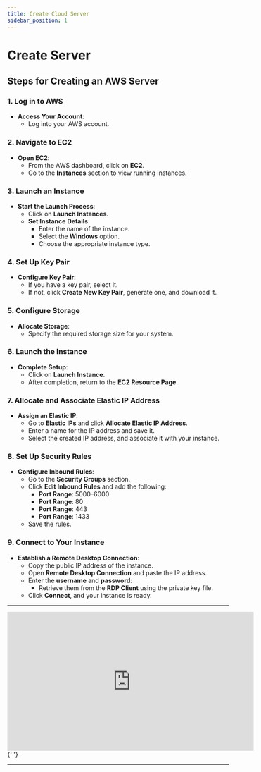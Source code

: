 ```yaml
---
title: Create Cloud Server
sidebar_position: 1
---
```


# Create Server

## Steps for Creating an AWS Server

### 1. Log in to AWS

- **Access Your Account**:
  - Log into your AWS account.

### 2. Navigate to EC2

- **Open EC2**:
  - From the AWS dashboard, click on **EC2**.
  - Go to the **Instances** section to view running instances.

### 3. Launch an Instance

- **Start the Launch Process**:
  - Click on **Launch Instances**.
  - **Set Instance Details**:
    - Enter the name of the instance.
    - Select the **Windows** option.
    - Choose the appropriate instance type.

### 4. Set Up Key Pair

- **Configure Key Pair**:
  - If you have a key pair, select it.
  - If not, click **Create New Key Pair**, generate one, and download it.

### 5. Configure Storage

- **Allocate Storage**:
  - Specify the required storage size for your system.

### 6. Launch the Instance

- **Complete Setup**:
  - Click on **Launch Instance**.
  - After completion, return to the **EC2 Resource Page**.

### 7. Allocate and Associate Elastic IP Address

- **Assign an Elastic IP**:
  - Go to **Elastic IPs** and click **Allocate Elastic IP Address**.
  - Enter a name for the IP address and save it.
  - Select the created IP address, and associate it with your instance.

### 8. Set Up Security Rules

- **Configure Inbound Rules**:
  - Go to the **Security Groups** section.
  - Click **Edit Inbound Rules** and add the following:
    - **Port Range**: 5000–6000
    - **Port Range**: 80
    - **Port Range**: 443
    - **Port Range**: 1433
  - Save the rules.

### 9. Connect to Your Instance

- **Establish a Remote Desktop Connection**:
  - Copy the public IP address of the instance.
  - Open **Remote Desktop Connection** and paste the IP address.
  - Enter the **username** and **password**:
    - Retrieve them from the **RDP Client** using the private key file.
  - Click **Connect**, and your instance is ready.

---


<div style={{ display: 'flex', justifyContent: 'center', marginTop: '20px' }}>
  <iframe
    width="560"
    height="315"
    src="https://www.youtube.com/embed/J6YWqugB_z0?si=eL-G89C1iJry-mLW"
    title="AWS Server and Fleet Stack Installation Tutorial"
    frameBorder="0"
    allow="accelerometer; autoplay; clipboard-write; encrypted-media; gyroscope; picture-in-picture"
    allowFullScreen
  ></iframe>
</div>{' '}

---
